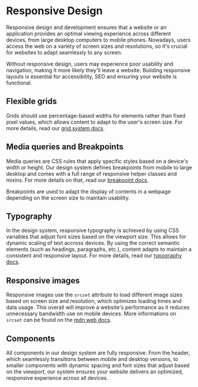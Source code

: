 

<Meta of={ResponsiveDesignStories} />

# Responsive Design

<div class="lead">
  Responsive design and development ensures that a website or an application provides an optimal viewing experience across different devices, from large desktop computers to mobile phones. Nowadays, users access the web on a variety of screen sizes and resolutions, so it's crucial for websites to adapt seamlessly to any screen.

Without responsive design, users may experience poor usability and navigation, making it more likely they'll leave a website. Building responsive layouts is essential for accessibility, SEO and ensuring your website is functional.

</div>

## Flexible grids

Grids should use percentage-based widths for elements rather than fixed pixel values, which allows content to adapt to the user's screen size.
For more details, read our [grid system docs](/?path=/docs/7240f2ef-216a-490e-9bd8-c0cef19f7b31--docs).

<Canvas of={ResponsiveDesignStories.FluidLayout} sourceState="hidden" />

<Canvas of={ResponsiveDesignStories.NotFluidLayout} sourceState="hidden" />

## Media queries and Breakpoints

Media queries are CSS rules that apply specific styles based on a device's width or height.
Our design system defines breakpoints from mobile to large desktop and comes with a full range of responsive helper classes and mixins. For more details on that, read our [breakpoint docs](/?path=/docs/20af6e2b-32b1-42ef-a187-b026aea7fe13--docs).

Breakpoints are used to adapt the display of contents in a webpage depending on the screen size to maintain usability.

<Canvas of={ResponsiveDesignStories.BreakpointsLayout} sourceState="hidden" />

<Canvas of={ResponsiveDesignStories.NoBreakpointsLayout} sourceState="hidden" />

## Typography

In the design system, responsive typography is achieved by using CSS variables that adjust font sizes based on the viewport size. This allows for dynamic scaling of text accross devices. By using the correct semantic elements (such as headings, paragraphs, etc.), content adapts to maintain a consistent and responsive layout.
For more details, read our [typography docs](/?path=/docs/677cfabf-dbf0-4de2-ad07-6d5bfb9e2375--docs).

## Responsive images

Responsive images use the `srcset` attribute to load different image sizes based on screen size and resolution, which optimizes loading times and data usage. This overall will improve a website's performance as it reduces unnecessary bandwidth use on mobile devices.
More informations on `srcset` can be found on the [mdn web docs](https://developer.mozilla.org/en-US/docs/Web/API/HTMLImageElement/srcset).

<Source code={responsiveImage} language="html" />

## Components

All components in our design system are fully responsive. From the header, which seamlessly transitions between mobile and desktop versions, to smaller components with dynamic spacing and font sizes that adjust based on the viewport, our system ensures your website delivers an optimized, responsive experience across all devices.
